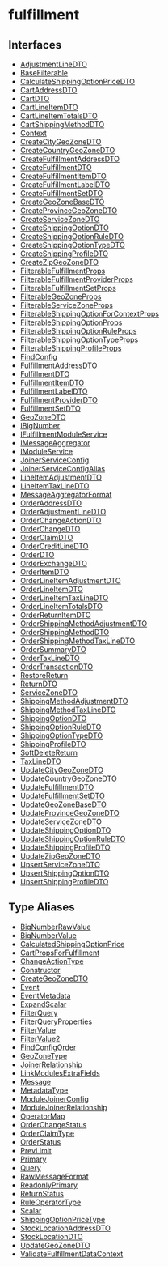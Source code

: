 
# fulfillment

## Interfaces

- [AdjustmentLineDTO](../../fulfillment/interfaces/fulfillment.AdjustmentLineDTO/page.mdx)
- [BaseFilterable](../../fulfillment/interfaces/fulfillment.BaseFilterable/page.mdx)
- [CalculateShippingOptionPriceDTO](../../fulfillment/interfaces/fulfillment.CalculateShippingOptionPriceDTO/page.mdx)
- [CartAddressDTO](../../fulfillment/interfaces/fulfillment.CartAddressDTO/page.mdx)
- [CartDTO](../../fulfillment/interfaces/fulfillment.CartDTO/page.mdx)
- [CartLineItemDTO](../../fulfillment/interfaces/fulfillment.CartLineItemDTO/page.mdx)
- [CartLineItemTotalsDTO](../../fulfillment/interfaces/fulfillment.CartLineItemTotalsDTO/page.mdx)
- [CartShippingMethodDTO](../../fulfillment/interfaces/fulfillment.CartShippingMethodDTO/page.mdx)
- [Context](../../fulfillment/interfaces/fulfillment.Context/page.mdx)
- [CreateCityGeoZoneDTO](../../fulfillment/interfaces/fulfillment.CreateCityGeoZoneDTO/page.mdx)
- [CreateCountryGeoZoneDTO](../../fulfillment/interfaces/fulfillment.CreateCountryGeoZoneDTO/page.mdx)
- [CreateFulfillmentAddressDTO](../../fulfillment/interfaces/fulfillment.CreateFulfillmentAddressDTO/page.mdx)
- [CreateFulfillmentDTO](../../fulfillment/interfaces/fulfillment.CreateFulfillmentDTO/page.mdx)
- [CreateFulfillmentItemDTO](../../fulfillment/interfaces/fulfillment.CreateFulfillmentItemDTO/page.mdx)
- [CreateFulfillmentLabelDTO](../../fulfillment/interfaces/fulfillment.CreateFulfillmentLabelDTO/page.mdx)
- [CreateFulfillmentSetDTO](../../fulfillment/interfaces/fulfillment.CreateFulfillmentSetDTO/page.mdx)
- [CreateGeoZoneBaseDTO](../../fulfillment/interfaces/fulfillment.CreateGeoZoneBaseDTO/page.mdx)
- [CreateProvinceGeoZoneDTO](../../fulfillment/interfaces/fulfillment.CreateProvinceGeoZoneDTO/page.mdx)
- [CreateServiceZoneDTO](../../fulfillment/interfaces/fulfillment.CreateServiceZoneDTO/page.mdx)
- [CreateShippingOptionDTO](../../fulfillment/interfaces/fulfillment.CreateShippingOptionDTO/page.mdx)
- [CreateShippingOptionRuleDTO](../../fulfillment/interfaces/fulfillment.CreateShippingOptionRuleDTO/page.mdx)
- [CreateShippingOptionTypeDTO](../../fulfillment/interfaces/fulfillment.CreateShippingOptionTypeDTO/page.mdx)
- [CreateShippingProfileDTO](../../fulfillment/interfaces/fulfillment.CreateShippingProfileDTO/page.mdx)
- [CreateZipGeoZoneDTO](../../fulfillment/interfaces/fulfillment.CreateZipGeoZoneDTO/page.mdx)
- [FilterableFulfillmentProps](../../fulfillment/interfaces/fulfillment.FilterableFulfillmentProps/page.mdx)
- [FilterableFulfillmentProviderProps](../../fulfillment/interfaces/fulfillment.FilterableFulfillmentProviderProps/page.mdx)
- [FilterableFulfillmentSetProps](../../fulfillment/interfaces/fulfillment.FilterableFulfillmentSetProps/page.mdx)
- [FilterableGeoZoneProps](../../fulfillment/interfaces/fulfillment.FilterableGeoZoneProps/page.mdx)
- [FilterableServiceZoneProps](../../fulfillment/interfaces/fulfillment.FilterableServiceZoneProps/page.mdx)
- [FilterableShippingOptionForContextProps](../../fulfillment/interfaces/fulfillment.FilterableShippingOptionForContextProps/page.mdx)
- [FilterableShippingOptionProps](../../fulfillment/interfaces/fulfillment.FilterableShippingOptionProps/page.mdx)
- [FilterableShippingOptionRuleProps](../../fulfillment/interfaces/fulfillment.FilterableShippingOptionRuleProps/page.mdx)
- [FilterableShippingOptionTypeProps](../../fulfillment/interfaces/fulfillment.FilterableShippingOptionTypeProps/page.mdx)
- [FilterableShippingProfileProps](../../fulfillment/interfaces/fulfillment.FilterableShippingProfileProps/page.mdx)
- [FindConfig](../../fulfillment/interfaces/fulfillment.FindConfig/page.mdx)
- [FulfillmentAddressDTO](../../fulfillment/interfaces/fulfillment.FulfillmentAddressDTO/page.mdx)
- [FulfillmentDTO](../../fulfillment/interfaces/fulfillment.FulfillmentDTO/page.mdx)
- [FulfillmentItemDTO](../../fulfillment/interfaces/fulfillment.FulfillmentItemDTO/page.mdx)
- [FulfillmentLabelDTO](../../fulfillment/interfaces/fulfillment.FulfillmentLabelDTO/page.mdx)
- [FulfillmentProviderDTO](../../fulfillment/interfaces/fulfillment.FulfillmentProviderDTO/page.mdx)
- [FulfillmentSetDTO](../../fulfillment/interfaces/fulfillment.FulfillmentSetDTO/page.mdx)
- [GeoZoneDTO](../../fulfillment/interfaces/fulfillment.GeoZoneDTO/page.mdx)
- [IBigNumber](../../fulfillment/interfaces/fulfillment.IBigNumber/page.mdx)
- [IFulfillmentModuleService](../../fulfillment/interfaces/fulfillment.IFulfillmentModuleService/page.mdx)
- [IMessageAggregator](../../fulfillment/interfaces/fulfillment.IMessageAggregator/page.mdx)
- [IModuleService](../../fulfillment/interfaces/fulfillment.IModuleService/page.mdx)
- [JoinerServiceConfig](../../fulfillment/interfaces/fulfillment.JoinerServiceConfig/page.mdx)
- [JoinerServiceConfigAlias](../../fulfillment/interfaces/fulfillment.JoinerServiceConfigAlias/page.mdx)
- [LineItemAdjustmentDTO](../../fulfillment/interfaces/fulfillment.LineItemAdjustmentDTO/page.mdx)
- [LineItemTaxLineDTO](../../fulfillment/interfaces/fulfillment.LineItemTaxLineDTO/page.mdx)
- [MessageAggregatorFormat](../../fulfillment/interfaces/fulfillment.MessageAggregatorFormat/page.mdx)
- [OrderAddressDTO](../../fulfillment/interfaces/fulfillment.OrderAddressDTO/page.mdx)
- [OrderAdjustmentLineDTO](../../fulfillment/interfaces/fulfillment.OrderAdjustmentLineDTO/page.mdx)
- [OrderChangeActionDTO](../../fulfillment/interfaces/fulfillment.OrderChangeActionDTO/page.mdx)
- [OrderChangeDTO](../../fulfillment/interfaces/fulfillment.OrderChangeDTO/page.mdx)
- [OrderClaimDTO](../../fulfillment/interfaces/fulfillment.OrderClaimDTO/page.mdx)
- [OrderCreditLineDTO](../../fulfillment/interfaces/fulfillment.OrderCreditLineDTO/page.mdx)
- [OrderDTO](../../fulfillment/interfaces/fulfillment.OrderDTO/page.mdx)
- [OrderExchangeDTO](../../fulfillment/interfaces/fulfillment.OrderExchangeDTO/page.mdx)
- [OrderItemDTO](../../fulfillment/interfaces/fulfillment.OrderItemDTO/page.mdx)
- [OrderLineItemAdjustmentDTO](../../fulfillment/interfaces/fulfillment.OrderLineItemAdjustmentDTO/page.mdx)
- [OrderLineItemDTO](../../fulfillment/interfaces/fulfillment.OrderLineItemDTO/page.mdx)
- [OrderLineItemTaxLineDTO](../../fulfillment/interfaces/fulfillment.OrderLineItemTaxLineDTO/page.mdx)
- [OrderLineItemTotalsDTO](../../fulfillment/interfaces/fulfillment.OrderLineItemTotalsDTO/page.mdx)
- [OrderReturnItemDTO](../../fulfillment/interfaces/fulfillment.OrderReturnItemDTO/page.mdx)
- [OrderShippingMethodAdjustmentDTO](../../fulfillment/interfaces/fulfillment.OrderShippingMethodAdjustmentDTO/page.mdx)
- [OrderShippingMethodDTO](../../fulfillment/interfaces/fulfillment.OrderShippingMethodDTO/page.mdx)
- [OrderShippingMethodTaxLineDTO](../../fulfillment/interfaces/fulfillment.OrderShippingMethodTaxLineDTO/page.mdx)
- [OrderSummaryDTO](../../fulfillment/interfaces/fulfillment.OrderSummaryDTO/page.mdx)
- [OrderTaxLineDTO](../../fulfillment/interfaces/fulfillment.OrderTaxLineDTO/page.mdx)
- [OrderTransactionDTO](../../fulfillment/interfaces/fulfillment.OrderTransactionDTO/page.mdx)
- [RestoreReturn](../../fulfillment/interfaces/fulfillment.RestoreReturn/page.mdx)
- [ReturnDTO](../../fulfillment/interfaces/fulfillment.ReturnDTO/page.mdx)
- [ServiceZoneDTO](../../fulfillment/interfaces/fulfillment.ServiceZoneDTO/page.mdx)
- [ShippingMethodAdjustmentDTO](../../fulfillment/interfaces/fulfillment.ShippingMethodAdjustmentDTO/page.mdx)
- [ShippingMethodTaxLineDTO](../../fulfillment/interfaces/fulfillment.ShippingMethodTaxLineDTO/page.mdx)
- [ShippingOptionDTO](../../fulfillment/interfaces/fulfillment.ShippingOptionDTO/page.mdx)
- [ShippingOptionRuleDTO](../../fulfillment/interfaces/fulfillment.ShippingOptionRuleDTO/page.mdx)
- [ShippingOptionTypeDTO](../../fulfillment/interfaces/fulfillment.ShippingOptionTypeDTO/page.mdx)
- [ShippingProfileDTO](../../fulfillment/interfaces/fulfillment.ShippingProfileDTO/page.mdx)
- [SoftDeleteReturn](../../fulfillment/interfaces/fulfillment.SoftDeleteReturn/page.mdx)
- [TaxLineDTO](../../fulfillment/interfaces/fulfillment.TaxLineDTO/page.mdx)
- [UpdateCityGeoZoneDTO](../../fulfillment/interfaces/fulfillment.UpdateCityGeoZoneDTO/page.mdx)
- [UpdateCountryGeoZoneDTO](../../fulfillment/interfaces/fulfillment.UpdateCountryGeoZoneDTO/page.mdx)
- [UpdateFulfillmentDTO](../../fulfillment/interfaces/fulfillment.UpdateFulfillmentDTO/page.mdx)
- [UpdateFulfillmentSetDTO](../../fulfillment/interfaces/fulfillment.UpdateFulfillmentSetDTO/page.mdx)
- [UpdateGeoZoneBaseDTO](../../fulfillment/interfaces/fulfillment.UpdateGeoZoneBaseDTO/page.mdx)
- [UpdateProvinceGeoZoneDTO](../../fulfillment/interfaces/fulfillment.UpdateProvinceGeoZoneDTO/page.mdx)
- [UpdateServiceZoneDTO](../../fulfillment/interfaces/fulfillment.UpdateServiceZoneDTO/page.mdx)
- [UpdateShippingOptionDTO](../../fulfillment/interfaces/fulfillment.UpdateShippingOptionDTO/page.mdx)
- [UpdateShippingOptionRuleDTO](../../fulfillment/interfaces/fulfillment.UpdateShippingOptionRuleDTO/page.mdx)
- [UpdateShippingProfileDTO](../../fulfillment/interfaces/fulfillment.UpdateShippingProfileDTO/page.mdx)
- [UpdateZipGeoZoneDTO](../../fulfillment/interfaces/fulfillment.UpdateZipGeoZoneDTO/page.mdx)
- [UpsertServiceZoneDTO](../../fulfillment/interfaces/fulfillment.UpsertServiceZoneDTO/page.mdx)
- [UpsertShippingOptionDTO](../../fulfillment/interfaces/fulfillment.UpsertShippingOptionDTO/page.mdx)
- [UpsertShippingProfileDTO](../../fulfillment/interfaces/fulfillment.UpsertShippingProfileDTO/page.mdx)

## Type Aliases

- [BigNumberRawValue](../../fulfillment/types/fulfillment.BigNumberRawValue/page.mdx)
- [BigNumberValue](../../fulfillment/types/fulfillment.BigNumberValue/page.mdx)
- [CalculatedShippingOptionPrice](../../fulfillment/types/fulfillment.CalculatedShippingOptionPrice/page.mdx)
- [CartPropsForFulfillment](../../fulfillment/types/fulfillment.CartPropsForFulfillment/page.mdx)
- [ChangeActionType](../../fulfillment/types/fulfillment.ChangeActionType/page.mdx)
- [Constructor](../../fulfillment/types/fulfillment.Constructor/page.mdx)
- [CreateGeoZoneDTO](../../fulfillment/types/fulfillment.CreateGeoZoneDTO/page.mdx)
- [Event](../../fulfillment/types/fulfillment.Event/page.mdx)
- [EventMetadata](../../fulfillment/types/fulfillment.EventMetadata/page.mdx)
- [ExpandScalar](../../fulfillment/types/fulfillment.ExpandScalar/page.mdx)
- [FilterQuery](../../fulfillment/types/fulfillment.FilterQuery/page.mdx)
- [FilterQueryProperties](../../fulfillment/types/fulfillment.FilterQueryProperties/page.mdx)
- [FilterValue](../../fulfillment/types/fulfillment.FilterValue/page.mdx)
- [FilterValue2](../../fulfillment/types/fulfillment.FilterValue2/page.mdx)
- [FindConfigOrder](../../fulfillment/types/fulfillment.FindConfigOrder/page.mdx)
- [GeoZoneType](../../fulfillment/types/fulfillment.GeoZoneType/page.mdx)
- [JoinerRelationship](../../fulfillment/types/fulfillment.JoinerRelationship/page.mdx)
- [LinkModulesExtraFields](../../fulfillment/types/fulfillment.LinkModulesExtraFields/page.mdx)
- [Message](../../fulfillment/types/fulfillment.Message/page.mdx)
- [MetadataType](../../fulfillment/types/fulfillment.MetadataType/page.mdx)
- [ModuleJoinerConfig](../../fulfillment/types/fulfillment.ModuleJoinerConfig/page.mdx)
- [ModuleJoinerRelationship](../../fulfillment/types/fulfillment.ModuleJoinerRelationship/page.mdx)
- [OperatorMap](../../fulfillment/types/fulfillment.OperatorMap/page.mdx)
- [OrderChangeStatus](../../fulfillment/types/fulfillment.OrderChangeStatus/page.mdx)
- [OrderClaimType](../../fulfillment/types/fulfillment.OrderClaimType/page.mdx)
- [OrderStatus](../../fulfillment/types/fulfillment.OrderStatus/page.mdx)
- [PrevLimit](../../fulfillment/types/fulfillment.PrevLimit/page.mdx)
- [Primary](../../fulfillment/types/fulfillment.Primary/page.mdx)
- [Query](../../fulfillment/types/fulfillment.Query/page.mdx)
- [RawMessageFormat](../../fulfillment/types/fulfillment.RawMessageFormat/page.mdx)
- [ReadonlyPrimary](../../fulfillment/types/fulfillment.ReadonlyPrimary/page.mdx)
- [ReturnStatus](../../fulfillment/types/fulfillment.ReturnStatus/page.mdx)
- [RuleOperatorType](../../fulfillment/types/fulfillment.RuleOperatorType/page.mdx)
- [Scalar](../../fulfillment/types/fulfillment.Scalar/page.mdx)
- [ShippingOptionPriceType](../../fulfillment/types/fulfillment.ShippingOptionPriceType/page.mdx)
- [StockLocationAddressDTO](../../fulfillment/types/fulfillment.StockLocationAddressDTO/page.mdx)
- [StockLocationDTO](../../fulfillment/types/fulfillment.StockLocationDTO/page.mdx)
- [UpdateGeoZoneDTO](../../fulfillment/types/fulfillment.UpdateGeoZoneDTO/page.mdx)
- [ValidateFulfillmentDataContext](../../fulfillment/types/fulfillment.ValidateFulfillmentDataContext/page.mdx)
